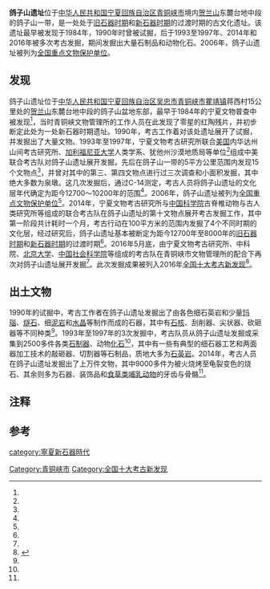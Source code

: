 {{文物保护单位
| 级别 = 全国
| Cat = 宁夏全国重点文物保护单位
| 省区市 = 宁夏回族自治区
| 名称 = 鸽子山遗址
| 图片 = 
| 编号 = Ⅰ－213
| 分类 = 古遗址
| 时代 = 旧石器时代
| 所在 = [[宁夏回族自治区|宁夏回族自治区]][[青铜峡市|青铜峡市]]
| 登录 = 2006年5月25日
}}
'''鸽子山遗址'''位于[[中华人民共和国|中华人民共和国]][[宁夏回族自治区|宁夏回族自治区]][[青铜峡市|青铜峡市]]境内[[贺兰山|贺兰山]]东麓台地中段的鸽子山一带，是一处处于[[旧石器时期|旧石器时期]]和[[新石器时期|新石器时期]]的过渡时期的古文化遗址。该遗址最早被发现于1984年，1990年时曾被试掘，后于1993至1997年、2014年和2016年被多次考古发掘，期间发掘出大量石制品和动物化石。2006年，鸽子山遗址被列为[[全国重点文物保护单位|全国重点文物保护单位]]。
==发现==
鸽子山遗址位于[[中华人民共和国|中华人民共和国]][[宁夏回族自治区|宁夏回族自治区]][[吴忠市|吴忠市]][[青铜峡市|青铜峡市]][[瞿靖镇|瞿靖镇]]蒋西村15公里处的[[贺兰山|贺兰山]]东麓台地中段的鸽子山{{efn|1=该山也被称为格子山<ref name="seven"/>。}}盆地东部，最早于1984年的宁夏文物普查中被发现<ref name="one"/>，当时青铜峡文物管理所的工作人员在此发现了零星的红陶残片，并初步断定此处为一处新石器时期遗址。1990年，考古工作着对该处遗址展开了试掘，并发掘出了大量文物。1993年至1997年，宁夏文物考古研究所联合[[美国|美国]]内华达州山间考古研究所、[[加利福尼亞大學|加利福尼亚大学]]人类学系、犹他州沙漠地质局等单位<ref name="seven"/>组成中美联合考古队对鸽子山遗址展开发掘，先后在鸽子山一带的5平方公里范围内发现15个文物点<ref name="six"/>，并曾对其中的第三、第四文物点进行过三次调查和小面积发掘，其中绝大多数为泉墩。这几次发掘后，通过C-14测定，考古人员将鸽子山遗址的文化层年代确定为距今12700～10200年的范围<ref name="four"/>。2006年，鸽子山遗址被列为[[全国重点文物保护单位|全国重点文物保护单位]]<ref name="two"/>。2014年，宁夏文物考古研究所与[[中国科学院|中国科学院]]古脊椎动物与古人类研究所等组成的联合考古队在鸽子山遗址的第十文物点展开考古发掘工作，其中第一阶段共计耗时一个月，考古行动在100平方米的范围内发掘了4个不同时期的文化层，经过研究后，鸽子山遗址基本被断定为距今12700年至8000年的[[旧石器时期|旧石器时期]]和[[新石器时期|新石器时期]]的过渡时期<ref name="three"/>。2016年5月底，由宁夏文物考古研究所、中科院、[[北京大学|北京大学]]、[[中国社会科学院|中国社会科学院]]等组成的考古队在青铜峡市文物管理所的配合下再次对鸽子山遗址展开发掘<ref name="five"/>。此次发掘成果被列入2016年[[全国十大考古新发现|全国十大考古新发现]]<ref>{{cite web|url=http://www.kaogu.cn/cn/xueshudongtai/xueshudongtai/xueshuhuiyi/2017/0412/57789.html|title=“2016年度全国十大考古新发现”新鲜出炉|publisher=中国考古网|date=2017-04-12|accessdate=2017-04-12|archive-date=2017-04-13|archive-url=https://web.archive.org/web/20170413070749/http://www.kaogu.cn/cn/xueshudongtai/xueshudongtai/xueshuhuiyi/2017/0412/57789.html|dead-url=no}}</ref>。

==出土文物==
1990年的试掘中，考古工作者在鸽子山遗址发掘出了由各色细石英岩和少量[[玛瑙|玛瑙]]、[[燧石|燧石]]、细[[泥岩|泥岩]]和[[水晶|水晶]]等制作而成的石器，其中有[[石核|石核]]、刮削器、尖状器、砍砸器等不同种类<ref name="seven"/>。1993年至1997年的3次发掘中，考古队员从鸽子山遗址发掘或采集到2500多件各类[[石器|石制器]]、动物[[化石|化石]]<ref name="one"/>，其中有一些有典型的细石器工艺和两面器加工技术的敲砸器、切割器等石制品，质地大多为[[石英岩|石英岩]]。2014年，考古人员在鸽子山遗址发掘出了上万件文物，其中9000多件为被火烧烤至龟裂变色的烧石、其余则多为石器、装饰品和[[食草动物|食草类哺乳动物]]的牙齿与骨骼<ref name="three"/>。

==注释==
{{notelist}}
==参考==
{{reflist|2|refs=
<ref name="one">{{cite web |url=http://history.cntv.cn/2015/01/08/ARTI1420681195945244.shtml |language=zh-cn |title=2014年中国考古有哪些重要发现 |publisher=大连日报 |date=2006-05-18 |accessdate=2016-05-05 |archive-url=https://web.archive.org/web/20160818041207/http://history.cntv.cn/2015/01/08/ARTI1420681195945244.shtml |archive-date=2016-08-18 |dead-url=yes }}</ref>
<ref name="two">{{cite web |url=http://www.ncha.gov.cn/col/col1649/index.html |language=zh-cn |title=国务院关于核定并公布第六批全国重点文物保护单位的通知 |publisher=中华人民共和国国家文物局 |date=2006-05-18 |accessdate=2016-05-05 |archive-url=https://web.archive.org/web/20141006110251/http://www.sach.gov.cn/col/col1649/index.html |archive-date=2014-10-06 |dead-url=yes }}</ref>
<ref name="three">{{cite web |url=http://nx.people.com.cn/n/2014/1013/c192474-22585444.html |language=zh-cn |title=鸽子山遗址出土万余件石器时代文物 |publisher=宁夏日报 |date=2006-05-18 |accessdate=2016-05-05 |archive-date=2017-03-28 |archive-url=https://web.archive.org/web/20170328024407/http://nx.people.com.cn/n/2014/1013/c192474-22585444.html |dead-url=no }}</ref>
<ref name="four">{{cite web |url=http://www.wokeji.com/explore/survey/201505/t20150525_1206692.shtml |language=zh-cn |title=宁夏鸽子山遗址发掘旧石器时代末期遗存 |publisher=中国文物信息网 |date=2006-05-18 |accessdate=2016-05-05 |archive-date=2016-08-29 |archive-url=https://web.archive.org/web/20160829005933/http://www.wokeji.com/explore/survey/201505/t20150525_1206692.shtml |dead-url=no }}</ref>
<ref name="five">{{cite web |url=http://nx.people.com.cn/n2/2016/0612/c192471-28489434.html |language=zh-cn |title=鸽子山遗址新一轮考古发掘工作启动 |publisher=宁夏日报 |date=2006-05-18 |accessdate=2016-05-05 |archive-date=2017-03-27 |archive-url=https://web.archive.org/web/20170327203052/http://nx.people.com.cn/n2/2016/0612/c192471-28489434.html |dead-url=no }}</ref>
<ref name="six">{{cite journal zh |author = 余军,董宏征 |date=1999-02 |title=宁夏鸽子山遗址史前人类的石制品生产工具|journal=宁夏画报 |volume= |issue= |pages=20-21 |id= |url= |accessdate=2015-01-28 |quote= }}</ref>
<ref name="seven">{{cite web |url=http://nx.cnr.cn/btwh/xxwh/200808/t20080803_505056018.html |language=zh-cn |title=史前的足迹 走近鸽子山遗址 |publisher=z中广网 |date=2008-08-03 |accessdate=2016-05-05 |archive-date=2017-03-27 |archive-url=https://web.archive.org/web/20170327204000/http://nx.cnr.cn/btwh/xxwh/200808/t20080803_505056018.html |dead-url=no }}</ref>
}}

{{宁夏全国重点文物保护单位}}
[[category:寧夏新石器時代|category:寧夏新石器時代]]
[[Category:青铜峡市|Category:青铜峡市]]
[[Category:全国十大考古新发现|Category:全国十大考古新发现]]